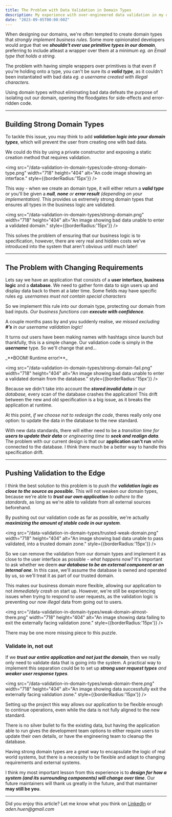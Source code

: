 ```yaml
---
title: The Problem with Data Validation in Domain Types
description: My experience with over-engineered data validation in my domain types that caused me big problems over time
date: "2023-09-05T00:00:00Z"
---
```


When designing our domains, we're often tempted to create domain types that _strongly implement business rules._ 
Some more opinionated developers would argue that we _**shouldn't ever use primitive types in our domain**_,
preferring to include atleast a wrapper over them at a minimum _eg. an Email type that holds a string._ 

The problem with having simple wrappers over primitives is that even if you're holding onto a type, 
you can't be sure its _a **valid type**,_ as it couldn't been instantiated with bad data _eg. a username created with illegal characters._

Using domain types without eliminating bad data defeats the purpose of isolating out our domain, opening the floodgates for side-effects and error-ridden code.

---

## Building Strong Domain Types
To tackle this issue, you may think to add _**validation logic into your domain types**_, which will prevent the user from creating one with bad data.

We could do this by using a private constructor and exposing a static creation method that requires validation.

<img src="/data-validation-in-domain-types/code-strong-domain-type.png" width="718" height="404" alt="An code image showing an interface." style={{borderRadius:'15px'}} />

This way - when we create an domain type, it will either return a _**valid type**_ or you'll be given a _**null**, **none** or **error result** (depending on your implementation)._
This provides us extremely strong domain types that ensures all types in the business logic are validated.

<img src="/data-validation-in-domain-types/strong-domain.png" width="718" height="404" alt="An image showing bad data unable to enter a validated domain." style={{borderRadius:'15px'}} />

This solves the problem of ensuring that our business logic is to specification, however, there are very real and hidden costs we've introduced into the system that aren't obvious until much later!

---

## The Problem with Changing Requirements
Lets say we have an application that consists of a **user interface, business logic** and a **database**. 
We need to gather form data to sign users up and display data back to them at a later time. 
Some fields may have specific rules _eg. usernames must not contain special characters_

So we implement this rule into our domain type, protecting our domain from bad inputs. _Our business functions can **execute with confidence**._

A couple months pass by and you suddenly realise, _we missed excluding **#’s** in our username validation logic!_ 

It turns out users have been making names with hashtags since launch but thankfully, 
this is a simple change. 
Our validation code is simply in the _**username**_ type. So we'll change that and…

<p style={{'text-align': 'center'}}>_**BOOM! Runtime error!**_</p>

<img src="/data-validation-in-domain-types/strong-domain-fail.png" width="718" height="404" alt="An image showing bad data unable to enter a validated domain from the database." style={{borderRadius:'15px'}} />

Because we didn't take into account the _**stored invalid data** in our database,_ every scan of the database crashes the application!
This drift between the new and old specification is a big issue, as it breaks the application at runtime.

At this point, _if we choose not to redesign the code_, theres really only one option: to update the data in the database to the new standard.

With new data standards, there will either need to be a _transition time for **users to update their data**_ or _engineering time to **seek and realign data**._
The problem with our current design is that our **application can't run** while connected to the database. 
I think there much be a better way to handle this specification drift.   

---

## Pushing Validation to the Edge
I think the best solution to this problem is to _push the **validation logic as close to the source as possible.**_
This will not weaken our domain types, because we're able to _**trust our own application** to adhere to the standards_, 
as long as we're able to validate from all external sources beforehand.

By pushing out our validation code as far as possible, we're actually _**maximizing the amount of stable code in our system**._  

<img src="/data-validation-in-domain-types/trusted-weak-domain.png" width="718" height="404" alt="An image showing bad data unable to pass validated, into a trusted domain zone." style={{borderRadius:'15px'}} />

So we can remove the validation from our domain types and implement it as close to the user interface as possible _- what happens now?_
It's important to ask whether we deem _**our database to be an external component or an internal one**_.
In this case, we'll assume the database is owned and operated by us, so we'll treat it as part of our trusted domain.

This makes our business domain more flexible, allowing our application to not _immediately crash_ on start up. 
However, we're still be experiencing issues when trying to respond to user requests, as the validation logic is preventing our _now illegal_ data from going out to users.  

<img src="/data-validation-in-domain-types/weak-domain-almost-there.png" width="718" height="404" alt="An image showing data failing to exit the externally facing validation zone." style={{borderRadius:'15px'}} />

There may be one more missing piece to this puzzle.

### Validate in, not out
If we _**trust our entire application and not just the domain**_, then we really only need to validate data that is going into the system.
A practical way to implement this separation could be to set up _**strong user request types** and **weaker user response types**._ 

<img src="/data-validation-in-domain-types/weak-domain-there.png" width="718" height="404" alt="An image showing data successfully exit the externally facing validation zone." style={{borderRadius:'15px'}} />

Setting up the project this way allows our application to be flexible enough to continue operations, even while the data is not fully aligned to the new standard.

There is no silver bullet to fix the existing data, 
but having the application able to run gives the development team options to either require users to update their own details, 
or have the engineering team to cleanup the database.

Having strong domain types are a great way to encapsulate the logic of real world systems, 
but there is a necessity to be flexible and adapt to changing requirements and external systems.

I think my most important lesson from this experience is to _**design for how a system (and its surrounding components) will change over time**_.
Our future maintainers will thank us greatly in the future, and that maintainer **may still be you**.

---

Did you enjoy this article? Let me know what you think on [LinkedIn](https://www.linkedin.com/in/aden-huen-653765a5) or _aden.huen@gmail.com_